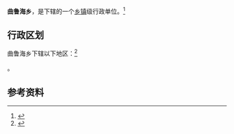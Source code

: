 {{中国乡级行政区|65/40/21/215/000}}

'''曲鲁海乡'''，是{{PRC admin/fullname|65/40/21/215/000|3}}下辖的一个[[乡镇|乡镇]]级行政单位。<ref>{{PRC admin/ref sgc|{{PRC admin/parent|65/40/21/215/000}}}}</ref>

== 行政区划 ==

曲鲁海乡下辖以下地区：<ref>{{PRC admin/ref sgc|65/40/21/215/000}}</ref>

{{PRC admin/children|65/40/21/215/000}}。

== 参考资料 ==

{{reflist}}

{{行政区划小作品}}
{{PRC admin/navcat|65/40/21/215/000}}